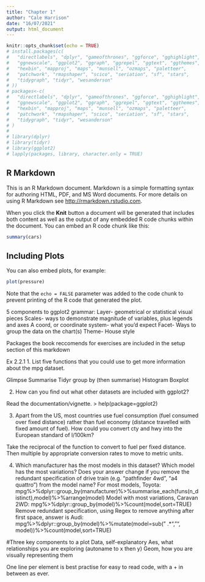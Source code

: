 ```yaml
---
title: "Chapter 1"
author: "Cale Harrison"
date: "16/07/2021"
output: html_document
---
```


```r
knitr::opts_chunk$set(echo = TRUE)
# install.packages(c(
#   "directlabels", "dplyr", "gameofthrones", "ggforce", "gghighlight", 
#   "ggnewscale", "ggplot2", "ggraph", "ggrepel", "ggtext", "ggthemes", 
#   "hexbin", "mapproj", "maps", "munsell", "ozmaps", "paletteer", 
#   "patchwork", "rmapshaper", "scico", "seriation", "sf", "stars", 
#   "tidygraph", "tidyr", "wesanderson" 
# ))
# packages<-c(
#   "directlabels", "dplyr", "gameofthrones", "ggforce", "gghighlight", 
#   "ggnewscale", "ggplot2", "ggraph", "ggrepel", "ggtext", "ggthemes", 
#   "hexbin", "mapproj", "maps", "munsell", "ozmaps", "paletteer", 
#   "patchwork", "rmapshaper", "scico", "seriation", "sf", "stars", 
#   "tidygraph", "tidyr", "wesanderson" 
# )
# 
# library(dplyr)
# library(tidyr)
# library(ggplot2)
# lapply(packages, library, character.only = TRUE)

```

## R Markdown

This is an R Markdown document. Markdown is a simple formatting syntax for authoring HTML, PDF, and MS Word documents. For more details on using R Markdown see <http://rmarkdown.rstudio.com>.

When you click the **Knit** button a document will be generated that includes both content as well as the output of any embedded R code chunks within the document. You can embed an R code chunk like this:

```r
summary(cars)
```

## Including Plots

You can also embed plots, for example:

```r
plot(pressure)
```

Note that the `echo = FALSE` parameter was added to the code chunk to prevent printing of the R code that generated the plot.

5 components to ggplot2 grammar:
Layer- geometrical or statistical visual pieces
Scales- ways to demonstrate magnitude of variables, plus legends and axes
A coord, or coordinate system- what you'd expect
Facet- Ways to group the data on the chart(s)
Theme- House style

Packages the book reccomends for exercises are included in the setup section of this markdown


Ex 2.2.1
1. List five functions that you could use to get more information about the mpg dataset.

Glimpse
Summarise
Tidyr group by (then summarise)
Histogram
Boxplot

2. How can you find out what other datasets are included with ggplot2?

Read the documentation/vignette. > help(package=ggplot2)


3. Apart from the US, most countries use fuel consumption (fuel consumed over fixed distance) rather than fuel economy (distance travelled with fixed amount of fuel). How could you convert cty and hwy into the European standard of l/100km?

Take the reciprocal of the function to convert to fuel per fixed distance. Then multiple by appropriate conversion rates to move to metric units.

4. Which manufacturer has the most models in this dataset? Which model has the most variations? Does your answer change if you remove the redundant specification of drive train (e.g. “pathfinder 4wd”, “a4 quattro”) from the model name?
For most models, Toyota: mpg%>%dplyr::group_by(manufacturer)%>%summarise_each(funs(n_distinct),model)%>%arrange(model)
Model with most variations, Caravan 2WD: mpg%>%dplyr::group_by(model)%>%count(model,sort=TRUE)
Remove redundant specification, using Regex to remove anything after first space, answer is Audi: mpg%>%dplyr::group_by(model)%>%mutate(model=sub(" .*", "", model))%>%count(model,sort=TRUE)

#Three key components to a plot
Data, self-explanatory
Aes, what relationships you are exploring (autoname to x then y)
Geom, how you are visually representing them

One line per element is best practise for easy to read code, with a + in between as ever.



